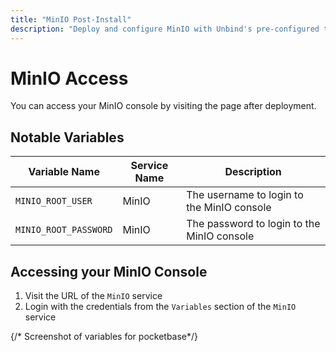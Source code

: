 ```yaml
---
title: "MinIO Post-Install"
description: "Deploy and configure MinIO with Unbind's pre-configured template"
---
```


# MinIO Access

You can access your MinIO console by visiting the page after deployment.

## Notable Variables

| Variable Name | Service Name | Description |
|---------------|--------------|-------------|
| `MINIO_ROOT_USER` | MinIO | The username to login to the MinIO console |
| `MINIO_ROOT_PASSWORD` | MinIO | The password to login to the MinIO console |

## Accessing your MinIO Console

1. Visit the URL of the `MinIO` service
2. Login with the credentials from the `Variables` section of the `MinIO` service

{/* Screenshot of variables for pocketbase*/}



